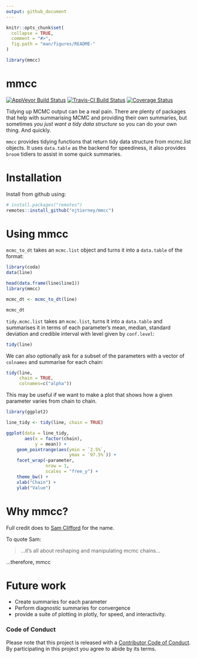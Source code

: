 ```yaml
---
output: github_document
---
```


<!-- README.md is generated from README.Rmd. Please edit that file -->

```r
knitr::opts_chunk$set(
  collapse = TRUE,
  comment = "#>",
  fig.path = "man/figures/README-"
)

library(mmcc)
```

# mmcc
[![AppVeyor Build Status](https://ci.appveyor.com/api/projects/status/github/njtierney/mmcc?branch=master&svg=true)](https://ci.appveyor.com/project/njtierney/mmcc)
[![Travis-CI Build Status](https://travis-ci.org/njtierney/mmcc.svg?branch=master)](https://travis-ci.org/njtierney/mmcc)
[![Coverage Status](https://img.shields.io/codecov/c/github/njtierney/mmcc/master.svg)](https://codecov.io/github/njtierney/mmcc?branch=master)

Tidying up MCMC output can be a real pain. There are plenty of packages that help with summarising MCMC and providing their own summaries, but sometimes _you just want a tidy data structure_ so you can do your own thing. And quickly. 

`mmcc` provides tidying functions that return tidy data structure from mcmc.list objects. It uses `data.table` as the backend for speediness, it also provides `broom` tidiers to assist in some quick summaries.

# Installation

Install from github using:

```r
# install.packages("remotes")
remotes::install_github("njtierney/mmcc")
```


# Using mmcc

`mcmc_to_dt` takes an `mcmc.list` object and turns it into a `data.table` of the format:

```r
library(coda)
data(line)

head(data.frame(line$line1))
library(mmcc)

mcmc_dt <- mcmc_to_dt(line)

mcmc_dt

```


`tidy.mcmc.list` takes an `mcmc.list`, turns it into a `data.table` and summarises it in terms of each parameter's mean, median, standard deviation and credible interval with level given by `conf.level`:

``` r
tidy(line)
```

We can also optionally ask for a subset of the parameters with a vector of `colnames` and summarise for each chain:

``` r
tidy(line, 
     chain = TRUE, 
     colnames=c("alpha"))
```

This may be useful if we want to make a plot that shows how a given parameter varies from chain to chain.

``` r
library(ggplot2)

line_tidy <- tidy(line, chain = TRUE)

ggplot(data = line_tidy, 
       aes(x = factor(chain), 
           y = mean)) +
    geom_pointrange(aes(ymin = `2.5%`,
                        ymax = `97.5%`)) +
    facet_wrap(~parameter, 
               nrow = 1, 
               scales = "free_y") +
    theme_bw() +
    xlab("Chain") +
    ylab("Value")
```

# Why mmcc?

Full credit does to [Sam Clifford](https://www.samclifford.info/) for the name. 

To quote Sam:

> ...it's all about reshaping and manipulating mcmc chains...

...therefore, mmcc

# Future work

- Create summaries for each parameter
- Perform diagnostic summaries for convergence
- provide a suite of plotting in plotly, for speed, and interactivity.

### Code of Conduct

Please note that this project is released with a [Contributor Code of Conduct](.github/CODE_OF_CONDUCT.md). By participating in this project you agree to abide by its terms.
